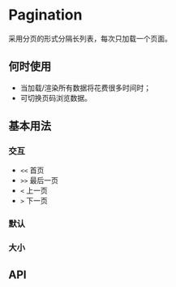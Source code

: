 

<Meta of={PaginationStories} />

# Pagination
采用分页的形式分隔长列表，每次只加载一个页面。

## 何时使用
- 当加载/渲染所有数据将花费很多时间时；
- 可切换页码浏览数据。
## 基本用法
### 交互
- `<<` 首页
- `>>` 最后一页
- `<` 上一页
- `>` 下一页

### 默认
<Canvas of={PaginationStories.Basic}/>

### 大小
<Canvas of={PaginationStories.Size}/>

## API
<ArgTypes of={PaginationStories.Basic}/>